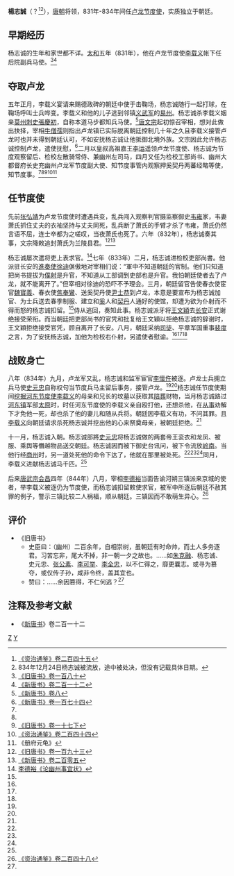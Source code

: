 '''楊志誠'''（{{bd|||835年||catIdx=Y楊}}？<ref name=ZZTJ245>[[:s:资治通鉴/卷245|《资治通鉴》卷二百四十五]]</ref><ref>834年12月24日杨志诚被流放，途中被处决，但没有记载具体日期。</ref>），[[唐朝|唐朝]]将领，831年-834年间任[[卢龙节度使|卢龙节度使]]，实质独立于朝廷。

== 早期经历 ==
杨志诚的生年和家世都不详。[[太和_(唐朝)|太和]]五年（831年），他在卢龙节度使[[李载义|李载义]]帐下任后院副兵马使。<ref name=BT180>[[:s:旧唐书/卷180|《旧唐书》卷一百八十]]</ref><ref name=NBT212>[[:s:新唐书/卷212|《新唐书》卷二百一十二]]</ref>

== 夺取卢龙 ==
五年正月，李载义宴请来赐德政碑的朝廷中使于击鞠场，杨志诚随行一起打球，在鞠场呼叫士兵哗变。李载义和他的儿子逃到邻镇[[义武军|义武军]]的[[易州|易州]]。杨志诚杀李载义姻亲[[莫州|莫州]][[刺史|刺史]][[張慶初|張慶初]]，自称本道马步都知兵马使。<ref name=NBT8>[[:s:新唐书/卷8|《新唐书》卷八]]</ref>[[唐文宗|唐文宗]]起初惊召宰相，想对此做出抉择，宰相[[牛僧孺|牛僧孺]]则指出卢龙镇已实际脱离朝廷控制几十年之久且李载义接管卢龙时也并未得到朝廷认可，不如安抚杨志诚让他抵御北境外族。文宗因此允许杨志诚控制卢龙，遣使抚慰，<ref>[[:s:新唐书/卷174|《新唐书》卷一百七十四]]</ref>二月以皇叔高祖嘉王[[李运|李运]]遥领卢龙节度使、杨志诚为节度观察留后、检校左散骑常侍、兼幽州左司马，四月又任为检校工部尚书、幽州大都督府长史充幽州卢龙军节度副大使、知节度事管内观察押奚契丹两蕃经略等使，知节度事。<ref name=BT180/><ref name=NBT212/><ref name=BT17-2>[[:s:旧唐书/卷17下|《旧唐书》卷一十七下]]</ref><ref name=ZZTJ244>[[:s:资治通鉴/卷244|《资治通鉴》卷二百四十四]]</ref><ref name=CFYG>《册府元龟》</ref>

== 任节度使 ==
先前[[张弘靖|张弘靖]]为卢龙节度使时遭遇兵变，乱兵闯入观察判官摄监察御史[[韦雍|韦雍]]家，韦妻萧氏抓住丈夫的衣袖坚持与丈夫同死，乱兵断了萧氏的手臂才杀了韦雍，萧氏仍然言语不屈，连士卒都为之嗟叹，当夜萧氏也死了。六年（832年），杨志诚奏其事，文宗降敕追封萧氏为兰陵县君。<ref>[[:s:旧唐书/卷193|《旧唐书》卷一百九十三]]</ref><ref>[[:s:新唐书/卷205|《新唐书》卷二百零五]]</ref>

杨志诚屡次遣将吏上表求官。<ref>[[:s:论幽州事宜状|李德裕《论幽州事宜状》]]</ref>七年（833年）二月，杨志诚进检校吏部尚書。他派驻长安的[[進奏使|進奏使]][[徐迪|徐迪]]倨傲地对宰相们说：“軍中不知道朝廷的官制。他们只知道把尚书提拔为[[僕射|僕射]]是升官，不知道从工部调到吏部也是升官。我怕朝廷使者去了卢龙，就不能离开了。”但宰相对徐迪的恐吓不予理会。三月，朝廷留官告使春衣使宦官[[魏寶義|魏寶義]]、春衣使[[焦奉鸞|焦奉鸞]]、送奚契丹使[[尹士恭|尹士恭]]到卢龙，本意是要宣布为杨志诚加官、为士兵送去春季制服、建立和[[奚|奚]]人和[[契丹|契丹]]人通好的使馆，却遭为欲为仆射而不得而怒的杨志诚扣留。<ref name=NBT8/>侍从逃回，奏知此事。杨志诚派牙将[[王文穎|王文穎]]去[[长安|长安]]正式谢绝接受荣衔。而当朝廷把吏部尚书的官凭和批复给王文穎以拒绝杨志诚的辞谢时，王文穎拒绝接受官凭，顾自离开了长安。八月，朝廷采纳[[司徒|司徒]]、平章军国重事[[裴度|裴度]]之言，为了安抚杨志诚，加他为检校右仆射，另遣使者慰谕。<ref name=BT180/><ref name=NBT212/><ref name=ZZTJ244/>

== 战败身亡 ==
八年（834年）九月，卢龙军又乱，杨志诚和监军宦官[[李懷仵|李懷仵]]被逐。卢龙士兵拥立兵马使[[史元忠|史元忠]]自称权句当节度兵马主留后事务，接管卢龙。<ref name=NBT8/><ref name=BT17-2/>杨志诚任节度使期间[[盜墓|挖掘]][[河东节度使|河东节度使]][[李载义|李载义]]的母亲和兄长的坟墓以获取其[[陪葬|陪葬]]财物，当月杨志诚路过[[河东节度使|河东镇]]军部[[太原|太原]]时，时任河东节度使的李载义亲自殴打他，还想杀他，在[[从事|从事]]劝解下才免他一死，却也杀了他的妻儿和随从兵将。朝廷因李载义有功，不问其罪。且[[李载义|李载义]]向朝廷请求杀死杨志诚并挖出他的心来祭奠母亲，被朝廷拒绝。<ref name=ZZTJ245/>

十一月，杨志诚入朝。杨志诚部將[[史元忠|史元忠]]将杨志诚做的两套帝王衮衣和龙凤、被服、乘舆等僭越物品送交朝廷。杨志诚因而被下御史台讯问，被下令流放[[岭南|岭南]]。当他行经[[商州|商州]]时，另一道处死他的命令下达了，他就在那里被处死。<ref name=ZZTJ245/><ref name=BT180/><ref name=BT17-2/>同月，李载义进献杨志诚马千匹。<ref name=CFYG/>

后来[[唐武宗|唐武宗]][[会昌_(唐朝)|会昌]]四年（844年）八月，宰相[[李德裕|李德裕]]当面告谕河朔三镇派来京城的使者，举李载义被逐仍为节度使，而杨志诚扣留敕使求官，被军中所逐后朝廷不赦其罪的例子，警示三镇比较二人祸福，顺从朝廷。三镇因而不敢萌生异心。<ref>[[:s:资治通鉴/卷248|《资治通鉴》卷二百四十八]]</ref>

== 评价 ==
*《旧唐书》
**史臣曰：（幽州）二百余年，自相崇树，虽朝廷有时命帅，而土人多务逐君。习苦忘非，尾大不掉，非一朝一夕之故也。……如[[朱克融|朱克融]]、杨志诚、史元忠、[[张公素|张公素]]、[[李可举|李可举]]、[[李全忠|李全忠]]，以不仁得之，靡更曩志。或寻为篡夺，或仅传子孙，咸非令终，盖其宜也。
**赞曰：……余因篡得，不仁何逃？<ref name=BT180/>

== 注释及参考文献 ==
{{reflist}}
*《[[新唐书|新唐书]]》卷二百一十二

[[Category:楊姓|Z]]
[[Category:唐朝幽州节度使|Y]]